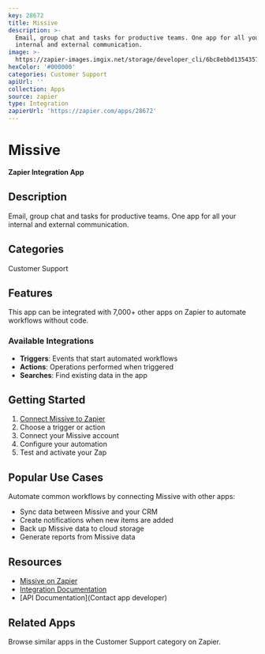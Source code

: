 ```yaml
---
key: 28672
title: Missive
description: >-
  Email, group chat and tasks for productive teams. One app for all your
  internal and external communication.
image: >-
  https://zapier-images.imgix.net/storage/developer_cli/6bc8ebbd135435719c8ecefdc6e150fa.png?auto=format%2Ccompress&ixlib=python-3.0.0&q=50
hexColor: '#000000'
categories: Customer Support
apiUrl: ''
collection: Apps
source: zapier
type: Integration
zapierUrl: 'https://zapier.com/apps/28672'
---
```

# Missive

**Zapier Integration App**

## Description

Email, group chat and tasks for productive teams. One app for all your internal and external communication.

## Categories

Customer Support

## Features

This app can be integrated with 7,000+ other apps on Zapier to automate workflows without code.

### Available Integrations

- **Triggers**: Events that start automated workflows
- **Actions**: Operations performed when triggered
- **Searches**: Find existing data in the app

## Getting Started

1. [Connect Missive to Zapier](https://zapier.com/apps/28672)
2. Choose a trigger or action
3. Connect your Missive account
4. Configure your automation
5. Test and activate your Zap

## Popular Use Cases

Automate common workflows by connecting Missive with other apps:

- Sync data between Missive and your CRM
- Create notifications when new items are added
- Back up Missive data to cloud storage
- Generate reports from Missive data

## Resources

- [Missive on Zapier](https://zapier.com/apps/28672)
- [Integration Documentation](https://zapier.com/apps/28672/integrations)
- [API Documentation](Contact app developer)

## Related Apps

Browse similar apps in the Customer Support category on Zapier.

